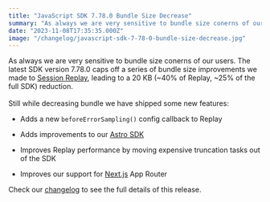 ```yaml
---
title: "JavaScript SDK 7.78.0 Bundle Size Decrease"
summary: "As always we are very sensitive to bundle size conerns of our users. The latest SDK version 7.78.0 caps off a series of bundle size improvements we made to..."
date: "2023-11-08T17:35:35.000Z"
image: "/changelog/javascript-sdk-7-78-0-bundle-size-decrease.jpg"
---
```


  As always we are very sensitive to bundle size conerns of our users. The latest SDK version 7.78.0 caps off a series of bundle size improvements we made to [Session Replay](https://sentry.io/for/session-replay/), leading to a 20 KB (~40% of Replay, ~25% of the full SDK) reduction.\
\
Still while decreasing bundle we have shipped some new features:

* Adds a new `beforeErrorSampling()` config callback to Replay

* Adds improvements to our [Astro SDK](https://docs.sentry.io/platforms/javascript/guides/astro/)

* Improves Replay performance by moving expensive truncation tasks out of the SDK

* Improves our support for [Next.js](https://docs.sentry.io/platforms/javascript/guides/nextjs/) App Router

Check our [changelog](https://github.com/getsentry/sentry-javascript/releases/tag/7.78.0) to see the full details of this release.
